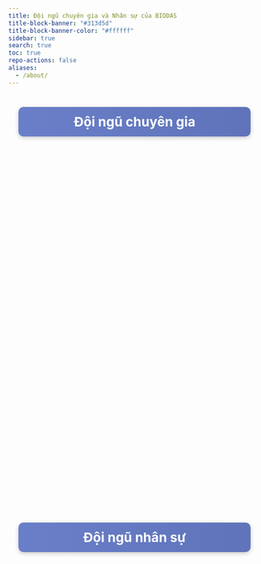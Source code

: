 ```yaml
---
title: Đội ngũ chuyên gia và Nhân sự của BIODAS
title-block-banner: "#313d5d"
title-block-banner-color: "#ffffff"
sidebar: true
search: true
toc: true
repo-actions: false
aliases: 
  - /about/
---
```




```{=html}
<style>
.section-team {
  margin: 40px auto;
  max-width: 1200px;
  text-align: center;
}

/* Title với gradient + shine */
.section-team .team-title {
  font-size: 26px;
  font-weight: bold;
  color: #fff;
  background: linear-gradient(270deg, #313d5d, #4a5d9d, #6a7fc9);
  background-size: 600% 600%;
  animation: gradientMove 12s ease infinite;
  padding: 14px 30px;
  border-radius: 10px;
  margin: 40px auto 30px;
  display: block;
  max-width: 80%;
  text-align: center;
  box-shadow: 0 3px 8px rgba(0,0,0,0.2);
  position: relative;
  overflow: hidden;
  transition: animation-duration 0.3s ease;
}
.section-team .team-title:hover {
  animation-duration: 3s; /* hover: gradient chạy nhanh hơn */
}
.section-team .team-title::after {
  content: "";
  position: absolute;
  top: 0;
  left: -100%;
  width: 50%;
  height: 100%;
  background: linear-gradient(
    120deg,
    rgba(255, 255, 255, 0.3) 0%,
    rgba(255, 255, 255, 0.6) 50%,
    rgba(255, 255, 255, 0.3) 100%
  );
  transform: skewX(-20deg);
  animation: shineMove 6s infinite;
}
@keyframes gradientMove {
  0%   { background-position: 0% 50%; }
  50%  { background-position: 100% 50%; }
  100% { background-position: 0% 50%; }
}
@keyframes shineMove {
  0%   { left: -100%; }
  50%  { left: 100%; }
  100% { left: 100%; }
}

/* Team grid */
.section-team .team-grid {
  display: flex;
  flex-wrap: wrap;
  justify-content: center;
  gap: 100px;
  margin: 20px 0 50px;
}

/* Member card */
.section-team .member-card {
  text-align: center;
  text-decoration: none;
  color: inherit;
  opacity: 0;
  transform: scale(0.85);
  transition: all 0.8s ease;
  cursor: pointer;
}
.section-team .experts .member-card {
  transform: translateX(-40px) scale(0.85);
}
.section-team .experts .member-card.visible {
  opacity: 1;
  transform: translateX(0) scale(1);
}
.section-team .staff .member-card {
  transform: translateX(40px) scale(0.85);
}
.section-team .staff .member-card.visible {
  opacity: 1;
  transform: translateX(0) scale(1);
}
.section-team .team-grid .member-card:nth-child(1) { transition-delay: 0.2s; }
.section-team .team-grid .member-card:nth-child(2) { transition-delay: 0.4s; }
.section-team .team-grid .member-card:nth-child(3) { transition-delay: 0.6s; }

/* Ảnh + text */
.section-team .member-card img {
  width: 220px;
  height: 220px;
  object-fit: cover;
  border-radius: 50%;
  border: none;
  transition: transform 0.3s ease, box-shadow 0.3s ease;
}
.section-team .member-card h3 {
  margin: 15px 0 5px;
  font-size: 1.2em;
  color: #313d5d;
}
.section-team .member-card .role {
  font-size: 1em;
  color: #555;
}

/* Hover */
.section-team .member-card:hover {
  transform: translateY(-12px) scale(1.08);
}
.section-team .member-card:hover img {
  animation: pulse 0.8s ease 2;
  box-shadow: 0 0 20px rgba(49, 61, 93, 0.5);
}
@keyframes pulse {
  0%   { transform: scale(1); }
  50%  { transform: scale(1.05); }
  100% { transform: scale(1); }
}
.section-team .member-card.active img {
  box-shadow: 0 0 25px rgba(0, 123, 255, 0.7);
  transform: scale(1.05);
}
</style>

<section class="section-team">

  <h2 class="team-title">Đội ngũ chuyên gia</h2>
  </br>
  <div class="team-grid experts">

    <a href="experts/nguyen-thanh-luong.qmd" class="member-card">
      <img src="images/experts/nguyen-thanh-luong.jpg" alt="nguyen-thanh-luong">
      <h3>TS. Nguyễn Thanh Lương</h3>
      <div class="role">Chuyên gia Sức khỏe toàn cầu</div>
    </a>

    <a href="experts/nguyen-trung-thanh.qmd" class="member-card">
      <img src="images/experts/nguyen-trung-thanh.jpg" alt="nguyen-trung-thanh">
      <h3>CN. Nguyễn Trung Thành</h3>
      <div class="role">Tư vấn Khoa học dữ liệu</div>
    </a>

  </div>

  <h2 class="team-title">Đội ngũ nhân sự</h2>
  </br>
  <div class="team-grid staff">

    <a href="staffs/nguyen-quoc-dat.qmd" class="member-card">
      <img src="images/staffs/nguyen-quoc-dat.jpg" alt="nguyen-quoc-dat">
      <h3>ThS. Nguyễn Quốc Đạt</h3>
      <div class="role">Quản lý vận hành</div>
    </a>

    <a href="staffs/nguyen-cat-tuong.qmd" class="member-card">
      <img src="images/staffs/nguyen-cat-tuong.jpg" alt="nguyen-cat-tuong">
      <h3>BS. Nguyễn Cát Tường</h3>
      <div class="role">Trợ lý nghiên cứu</div>
    </a>

    <a href="staffs/phan-hoang-anh.qmd" class="member-card">
      <img src="images/staffs/phan-hoang-anh.jpg" alt="phan-hoang-anh">
      <h3>DS. Phan Hoàng Anh</h3>
      <div class="role">Trợ lý nghiên cứu</div>
    </a>

  </div>

</section>

<script>
document.addEventListener("DOMContentLoaded", function () {
  const cards = document.querySelectorAll(".section-team .member-card");

  const observer = new IntersectionObserver(entries => {
    entries.forEach(entry => {
      if (entry.isIntersecting) {
        entry.target.classList.add("visible");
      } else {
        entry.target.classList.remove("visible");
      }
    });
  }, { threshold: 0.2 });

  cards.forEach(card => observer.observe(card));

  cards.forEach(card => {
    card.addEventListener("click", function (e) {
      e.preventDefault();
      cards.forEach(c => c.classList.remove("active"));
      this.classList.add("active");
      setTimeout(() => {
        window.location.href = this.getAttribute("href");
      }, 300);
    });
  });

});
</script>
```



